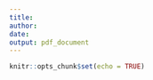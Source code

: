 ```yaml
---
title:
author:
date:
output: pdf_document
---
```


```r
knitr::opts_chunk$set(echo = TRUE)
```

\begin{table}[!htbp] \centering 
  \caption{} 
  \label{} 
\begin{tabular}{@{\extracolsep{5pt}}lccc} 
\\[-1.8ex]\hline 
\hline \\[-1.8ex] 
 & \multicolumn{3}{c}{\textit{Dependent variable:}} \\ 
\cline{2-4} 
\\[-1.8ex] & \multicolumn{3}{c}{speechiness} \\ 
\\[-1.8ex] & (1) & (2) & (3)\\ 
\hline \\[-1.8ex] 
 treatment & 0.036$^{*}$ & $-$0.160 & $-$0.160 \\ 
  & (0.021) & (0.106) & (0.106) \\ 
  & & & \\ 
 month\_trend &  &  & 0.020$^{***}$ \\ 
  &  &  & (0.006) \\ 
  & & & \\ 
 factor(release\_month)2017.02 &  & 0.160 & 0.140 \\ 
  &  & (0.104) & (0.102) \\ 
  & & & \\ 
 factor(release\_month)2017.03 &  & 0.137 & 0.097 \\ 
  &  & (0.094) & (0.090) \\ 
  & & & \\ 
 factor(release\_month)2017.04 &  & 0.349$^{***}$ & 0.288$^{***}$ \\ 
  &  & (0.094) & (0.088) \\ 
  & & & \\ 
 factor(release\_month)2017.05 &  & 0.233$^{***}$ & 0.152$^{*}$ \\ 
  &  & (0.089) & (0.082) \\ 
  & & & \\ 
 factor(release\_month)2017.06 &  & 0.270$^{***}$ & 0.169$^{**}$ \\ 
  &  & (0.090) & (0.082) \\ 
  & & & \\ 
 factor(release\_month)2017.07 &  & 0.197$^{**}$ & 0.076 \\ 
  &  & (0.090) & (0.082) \\ 
  & & & \\ 
 factor(release\_month)2017.08 &  & 0.156$^{*}$ & 0.014 \\ 
  &  & (0.088) & (0.080) \\ 
  & & & \\ 
 factor(release\_month)2017.09 &  & 0.232$^{**}$ & 0.070 \\ 
  &  & (0.091) & (0.084) \\ 
  & & & \\ 
 factor(release\_month)2017.10 &  & 0.316$^{***}$ & 0.133 \\ 
  &  & (0.097) & (0.091) \\ 
  & & & \\ 
 factor(release\_month)2017.11 &  & 0.228$^{**}$ & 0.026 \\ 
  &  & (0.089) & (0.084) \\ 
  & & & \\ 
 factor(release\_month)2017.12 &  & 0.196$^{**}$ & $-$0.026 \\ 
  &  & (0.085) & (0.081) \\ 
  & & & \\ 
 factor(release\_month)2018.01 &  & 0.293$^{***}$ & 0.050 \\ 
  &  & (0.094) & (0.068) \\ 
  & & & \\ 
 factor(release\_month)2018.02 &  & 0.418$^{***}$ & 0.155$^{*}$ \\ 
  &  & (0.137) & (0.080) \\ 
  & & & \\ 
 factor(release\_month)2018.03 &  & 0.452$^{***}$ & 0.169$^{**}$ \\ 
  &  & (0.137) & (0.076) \\ 
  & & & \\ 
 factor(release\_month)2018.04 &  & 0.451$^{***}$ & 0.147$^{**}$ \\ 
  &  & (0.136) & (0.071) \\ 
  & & & \\ 
 factor(release\_month)2018.05 &  & 0.389$^{***}$ & 0.065 \\ 
  &  & (0.134) & (0.066) \\ 
  & & & \\ 
 factor(release\_month)2018.06 &  & 0.316$^{**}$ & $-$0.028 \\ 
  &  & (0.135) & (0.065) \\ 
  & & & \\ 
 factor(release\_month)2018.07 &  & 0.418$^{***}$ & 0.054 \\ 
  &  & (0.136) & (0.067) \\ 
  & & & \\ 
 factor(release\_month)2018.08 &  & 0.429$^{***}$ & 0.044 \\ 
  &  & (0.136) & (0.064) \\ 
  & & & \\ 
 factor(release\_month)2018.09 &  & 0.431$^{***}$ & 0.026 \\ 
  &  & (0.136) & (0.064) \\ 
  & & & \\ 
 factor(release\_month)2018.10 &  & 0.354$^{***}$ & $-$0.070 \\ 
  &  & (0.137) & (0.067) \\ 
  & & & \\ 
 factor(release\_month)2018.11 &  & 0.473$^{***}$ & 0.028 \\ 
  &  & (0.137) & (0.068) \\ 
  & & & \\ 
 factor(release\_month)2018.12 &  & 0.465$^{***}$ &  \\ 
  &  & (0.136) &  \\ 
  & & & \\ 
 factor(class)hiphop & 0.242$^{***}$ & 0.238$^{***}$ & 0.238$^{***}$ \\ 
  & (0.039) & (0.038) & (0.038) \\ 
  & & & \\ 
 factor(class)pop & $-$0.006 & $-$0.009 & $-$0.009 \\ 
  & (0.037) & (0.037) & (0.037) \\ 
  & & & \\ 
 factor(class)rock & 0.099$^{**}$ & 0.090$^{*}$ & 0.090$^{*}$ \\ 
  & (0.048) & (0.048) & (0.048) \\ 
  & & & \\ 
 Constant & 0.354$^{***}$ & 0.141$^{*}$ & 0.384$^{***}$ \\ 
  & (0.035) & (0.078) & (0.077) \\ 
  & & & \\ 
\hline \\[-1.8ex] 
Observations & 1,158 & 1,158 & 1,158 \\ 
R$^{2}$ & 0.095 & 0.123 & 0.123 \\ 
Adjusted R$^{2}$ & 0.092 & 0.102 & 0.102 \\ 
Residual Std. Error & 0.358 (df = 1153) & 0.356 (df = 1130) & 0.356 (df = 1130) \\ 
F Statistic & 30.200$^{***}$ (df = 4; 1153) & 5.860$^{***}$ (df = 27; 1130) & 5.860$^{***}$ (df = 27; 1130) \\ 
\hline 
\hline \\[-1.8ex] 
\textit{Note:}  & \multicolumn{3}{r}{$^{*}$p$<$0.1; $^{**}$p$<$0.05; $^{***}$p$<$0.01} \\ 
\end{tabular} 
\end{table} 